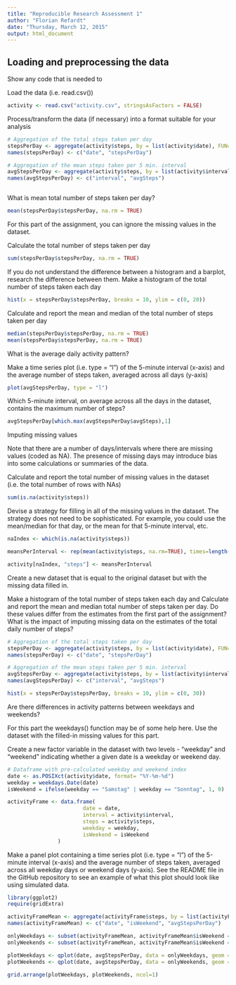 ```yaml
---
title: "Reproducible Research Assessment 1"
author: "Florian Refardt"
date: "Thursday, March 12, 2015"
output: html_document
---
```


## Loading and preprocessing the data

Show any code that is needed to

Load the data (i.e. read.csv())


```r

activity <- read.csv("activity.csv", stringsAsFactors = FALSE)


```


Process/transform the data (if necessary) into a format suitable for your analysis

```r

# Aggregation of the total steps taken per day
stepsPerDay <- aggregate(activity$steps, by = list(activity$date), FUN=sum, na.rm = TRUE)
names(stepsPerDay) <- c("date", "stepsPerDay")

# Aggregation of the mean steps taken per 5 min. interval
avgStepsPerDay <- aggregate(activity$steps, by = list(activity$interval), FUN = mean, na.rm = TRUE)
names(avgStepsPerDay) <- c("interval", "avgSteps")



```


What is mean total number of steps taken per day?

```r

mean(stepsPerDay$stepsPerDay, na.rm = TRUE)


```


For this part of the assignment, you can ignore the missing values in the dataset.

Calculate the total number of steps taken per day

```r

sum(stepsPerDay$stepsPerDay, na.rm = TRUE)

```


If you do not understand the difference between a histogram and a barplot, research the difference between them. Make a histogram of the total number of steps taken each day


```r

hist(x = stepsPerDay$stepsPerDay, breaks = 10, ylim = c(0, 20))

```


Calculate and report the mean and median of the total number of steps taken per day

```r

median(stepsPerDay$stepsPerDay, na.rm = TRUE)
mean(stepsPerDay$stepsPerDay, na.rm = TRUE)

```


What is the average daily activity pattern?

Make a time series plot (i.e. type = "l") of the 5-minute interval (x-axis) and the average number of steps taken, averaged across all days (y-axis)

```r

plot(avgStepsPerDay, type = "l")

```


Which 5-minute interval, on average across all the days in the dataset, contains the maximum number of steps?

```r

avgStepsPerDay[which.max(avgStepsPerDay$avgSteps),1]

```


Imputing missing values

Note that there are a number of days/intervals where there are missing values (coded as NA). The presence of missing days may introduce bias into some calculations or summaries of the data.

Calculate and report the total number of missing values in the dataset (i.e. the total number of rows with NAs)

```r

sum(is.na(activity$steps))

```


Devise a strategy for filling in all of the missing values in the dataset. The strategy does not need to be sophisticated. For example, you could use the mean/median for that day, or the mean for that 5-minute interval, etc.

```r

naIndex <- which(is.na(activity$steps))

meansPerInterval <- rep(mean(activity$steps, na.rm=TRUE), times=length(naIndex))

activity[naIndex, "steps"] <- meansPerInterval

```


Create a new dataset that is equal to the original dataset but with the missing data filled in.

Make a histogram of the total number of steps taken each day and Calculate and report the mean and median total number of steps taken per day. Do these values differ from the estimates from the first part of the assignment? What is the impact of imputing missing data on the estimates of the total daily number of steps?

```r

# Aggregation of the total steps taken per day
stepsPerDay <- aggregate(activity$steps, by = list(activity$date), FUN=sum, na.rm = TRUE)
names(stepsPerDay) <- c("date", "stepsPerDay")

# Aggregation of the mean steps taken per 5 min. interval
avgStepsPerDay <- aggregate(activity$steps, by = list(activity$interval), FUN = mean, na.rm = TRUE)
names(avgStepsPerDay) <- c("interval", "avgSteps")

```

```r

hist(x = stepsPerDay$stepsPerDay, breaks = 10, ylim = c(0, 30))

```


Are there differences in activity patterns between weekdays and weekends?

For this part the weekdays() function may be of some help here. Use the dataset with the filled-in missing values for this part.

Create a new factor variable in the dataset with two levels - "weekday" and "weekend" indicating whether a given date is a weekday or weekend day.

```r

# Dataframe with pre-calculated weekday and weekend index
date <- as.POSIXct(activity$date, format= "%Y-%m-%d")
weekday = weekdays.Date(date)
isWeekend = ifelse(weekday == "Samstag" | weekday == "Sonntag", 1, 0)

activityFrame <- data.frame(
                        date = date,
                        interval = activity$interval,
                        steps = activity$steps,
                        weekday = weekday,
                        isWeekend = isWeekend        
                )

```


Make a panel plot containing a time series plot (i.e. type = "l") of the 5-minute interval (x-axis) and the average number of steps taken, averaged across all weekday days or weekend days (y-axis). See the README file in the GitHub repository to see an example of what this plot should look like using simulated data.

```r

library(ggplot2)
require(gridExtra)

activityFrameMean <- aggregate(activityFrame$steps, by = list(activityFrame$date, activityFrame$isWeekend, activityFrame$interval), mean)
names(activityFrameMean) <- c("date", "isWeekend", "avgStepsPerDay")

onlyWeekdays <- subset(activityFrameMean, activityFrameMean$isWeekend == 0)
onlyWeekends <- subset(activityFrameMean, activityFrameMean$isWeekend == 1)

plotWeekdays <- qplot(date, avgStepsPerDay, data = onlyWeekdays, geom = "line", main="Weekdays")
plotWeekends <- qplot(date, avgStepsPerDay, data = onlyWeekends, geom = "line", main="Weekends")

grid.arrange(plotWeekdays, plotWeekends, ncol=1)


```
